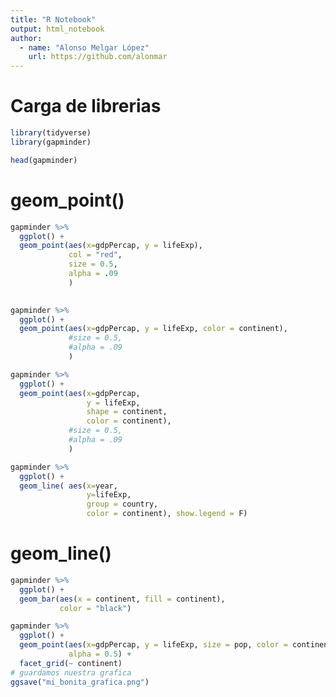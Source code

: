 ```yaml
---
title: "R Notebook"
output: html_notebook
author:
  - name: "Alonso Melgar López"
    url: https://github.com/alonmar
---
```


# Carga de librerias

```r
library(tidyverse)
library(gapminder)
```

```r
head(gapminder)
```

# geom_point()

```r
gapminder %>% 
  ggplot() +
  geom_point(aes(x=gdpPercap, y = lifeExp),
             col = "red",
             size = 0.5,
             alpha = .09
             )
  
```

```r
gapminder %>% 
  ggplot() +
  geom_point(aes(x=gdpPercap, y = lifeExp, color = continent),
             #size = 0.5,
             #alpha = .09
             )
```

```r
gapminder %>% 
  ggplot() +
  geom_point(aes(x=gdpPercap,
                 y = lifeExp,
                 shape = continent,
                 color = continent),
             #size = 0.5,
             #alpha = .09
             )
```

```r
gapminder %>% 
  ggplot() +
  geom_line( aes(x=year, 
                 y=lifeExp, 
                 group = country,
                 color = continent), show.legend = F) 
```

# geom_line()

```r
gapminder %>% 
  ggplot() +
  geom_bar(aes(x = continent, fill = continent),
           color = "black")
```

```r
gapminder %>% 
  ggplot() +
  geom_point(aes(x=gdpPercap, y = lifeExp, size = pop, color = continent),
             alpha = 0.5) +
  facet_grid(~ continent)
# guardamos nuestra grafica
ggsave("mi_bonita_grafica.png")
```


